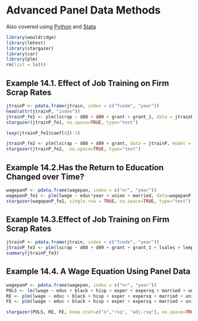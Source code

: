 # Advanced Panel Data Methods

Also covered using [Python](http://solomonegash.com/econometrics/wooldridge_python/iexample14_py.html) and [Stata](http://www.solomonegash.com/woodridge1/iexample14.html)

```{r echo=TRUE, message=FALSE, warning=FALSE}
library(wooldridge)
library(lmtest)
library(stargazer)
library(car)
library(plm)
rm(list = ls())
```

## Example 14.1. Effect of Job Training on Firm Scrap Rates

```{r}

jtrainP <- pdata.frame(jtrain, index = c("fcode", "year"))
head(attr(jtrainP, "index"))
jtrainP_fe1 <- plm(lscrap ~ d88 + d89 + grant + grant_1, data = jtrainP, model = "within")
stargazer(jtrainP_fe1, no.space=TRUE, type="text")

(exp(jtrainP_fe1$coef[4])-1)

jtrainP_fe2 <- plm(lscrap ~ d88 + d89 + grant, data = jtrainP, model = "within")
stargazer(jtrainP_fe2,  no.space=TRUE, type="text")
```

## Example 14.2.Has the Return to Education Changed over Time?
```{r}
wagepanP <- pdata.frame(wagepan, index = c("nr", "year"))
wagepanP_fe1 <- plm(lwage ~ educ*year + union + married, data=wagepanP, model = "within")
stargazer(wagepanP_fe1, single.row = TRUE, no.space=TRUE, type="text")
```

## Example 14.3.Effect of Job Training on Firm Scrap Rates
```{r}
jtrainP <- pdata.frame(jtrain, index = c("fcode", "year"))
jtrainP_fe3 <- plm(lscrap ~ d88 + d89 + grant + grant_1 + lsales + lemploy, data = jtrainP, model = "within")
summary(jtrainP_fe3)

```
## Example 14.4. A Wage Equation Using Panel Data
```{r}
wagepanP <- pdata.frame(wagepan, index = c("nr", "year"))
POLS <- lm(lwage ~ educ + black + hisp + exper + expersq + married + union + factor(year), data=wagepanP)
RE <- plm(lwage ~ educ + black + hisp + exper + expersq + married + union + factor(year), data=wagepanP, model = "random")
FE <- plm(lwage ~ educ + black + hisp + exper + expersq + married + union + factor(year), data=wagepanP, model = "within")

stargazer(POLS, RE, FE, keep.stat=c("n","rsq", "adj.rsq"), no.space=TRUE, type="text")
```


